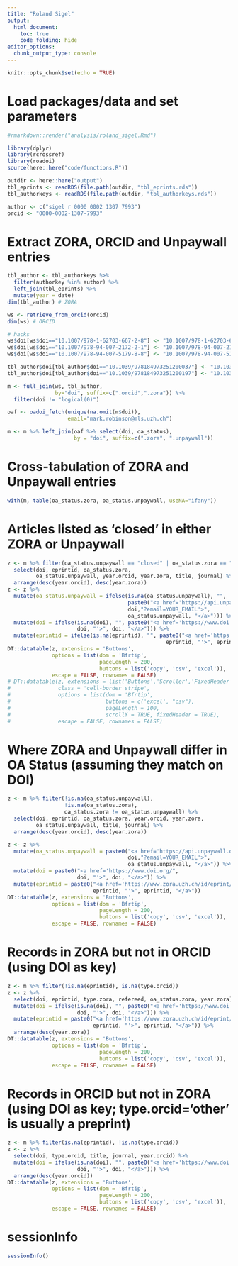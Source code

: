 ```yaml
---
title: "Roland Sigel"
output:
  html_document:
    toc: true
    code_folding: hide
editor_options: 
  chunk_output_type: console
---
```


```r
knitr::opts_chunk$set(echo = TRUE)
```

# Load packages/data and set parameters

```r

#rmarkdown::render("analysis/roland_sigel.Rmd")

library(dplyr)
library(rcrossref)
library(roadoi)
source(here::here("code/functions.R"))

outdir <- here::here("output")
tbl_eprints <- readRDS(file.path(outdir, "tbl_eprints.rds"))
tbl_authorkeys <- readRDS(file.path(outdir, "tbl_authorkeys.rds"))

author <- c("sigel r 0000 0002 1307 7993")
orcid <- "0000-0002-1307-7993"
```


# Extract ZORA, ORCID and Unpaywall entries

```r
tbl_author <- tbl_authorkeys %>% 
  filter(authorkey %in% author) %>%
  left_join(tbl_eprints) %>%
  mutate(year = date)
dim(tbl_author) # ZORA

ws <- retrieve_from_orcid(orcid)
dim(ws) # ORCID

# hacks
ws$doi[ws$doi=="10.1007/978-1-62703-667-2-8"] <- "10.1007/978-1-62703-667-2_8"
ws$doi[ws$doi=="10.1007/978-94-007-2172-2-1"] <- "10.1007/978-94-007-2172-2_1"
ws$doi[ws$doi=="10.1007/978-94-007-5179-8-8"] <- "10.1007/978-94-007-5179-8_8"

tbl_author$doi[tbl_author$doi=="10.1039/978184973251200037"] <- "10.1039/9781849732512-00037"
tbl_author$doi[tbl_author$doi=="10.1039/978184973251200197"] <- "10.1039/9781849732512-00197"

m <- full_join(ws, tbl_author, 
               by="doi", suffix=c(".orcid",".zora")) %>%
  filter(doi != "logical(0)")

oaf <- oadoi_fetch(unique(na.omit(m$doi)),
                   email="mark.robinson@mls.uzh.ch")

m <- m %>% left_join(oaf %>% select(doi, oa_status), 
                     by = "doi", suffix=c(".zora", ".unpaywall"))
```

# Cross-tabulation of ZORA and Unpaywall entries

```r
with(m, table(oa_status.zora, oa_status.unpaywall, useNA="ifany"))
```


# Articles listed as 'closed' in either ZORA or Unpaywall

```r
z <- m %>% filter(oa_status.unpaywall == "closed" | oa_status.zora == "closed") %>% 
  select(doi, eprintid, oa_status.zora, 
         oa_status.unpaywall, year.orcid, year.zora, title, journal) %>%
  arrange(desc(year.orcid), desc(year.zora))
z <- z %>% 
  mutate(oa_status.unpaywall = ifelse(is.na(oa_status.unpaywall), "",
                                      paste0("<a href='https://api.unpaywall.org/v2/",
                                      doi,"?email=YOUR_EMAIL'>",
                                      oa_status.unpaywall, "</a>"))) %>%
  mutate(doi = ifelse(is.na(doi), "", paste0("<a href='https://www.doi.org/",
                      doi, "'>", doi, "</a>"))) %>%
  mutate(eprintid = ifelse(is.na(eprintid), "", paste0("<a href='https://www.zora.uzh.ch/id/eprint/",
                                                  eprintid, "'>", eprintid, "</a>")))
DT::datatable(z, extensions = 'Buttons',
              options = list(dom = 'Bfrtip',
                             pageLength = 200,
                             buttons = list('copy', 'csv', 'excel')), 
              escape = FALSE, rownames = FALSE)
# DT::datatable(z, extensions = list('Buttons','Scroller','FixedHeader'),
#               class = 'cell-border stripe',
#               options = list(dom = 'Bfrtip',
#                              buttons = c('excel', "csv"),
#                              pageLength = 100,
#                              scrollY = TRUE, fixedHeader = TRUE),
#               escape = FALSE, rownames = FALSE)

```


# Where ZORA and Unpaywall differ in OA Status (assuming they match on DOI)

```r
z <- m %>% filter(!is.na(oa_status.unpaywall), 
                  !is.na(oa_status.zora), 
                  oa_status.zora != oa_status.unpaywall) %>% 
  select(doi, eprintid, oa_status.zora, year.orcid, year.zora,
         oa_status.unpaywall, title, journal) %>%
  arrange(desc(year.orcid), desc(year.zora))

z <- z %>% 
  mutate(oa_status.unpaywall = paste0("<a href='https://api.unpaywall.org/v2/",
                                      doi,"?email=YOUR_EMAIL'>",
                                      oa_status.unpaywall, "</a>")) %>%
  mutate(doi = paste0("<a href='https://www.doi.org/",
                      doi, "'>", doi, "</a>")) %>%
  mutate(eprintid = paste0("<a href='https://www.zora.uzh.ch/id/eprint/",
                           eprintid, "'>", eprintid, "</a>"))
DT::datatable(z, extensions = 'Buttons',
              options = list(dom = 'Bfrtip',
                             pageLength = 200,
                             buttons = list('copy', 'csv', 'excel')), 
              escape = FALSE, rownames = FALSE)
```

# Records in ZORA but not in ORCID (using DOI as key)

```r
z <- m %>% filter(!is.na(eprintid), is.na(type.orcid))
z <- z %>% 
  select(doi, eprintid, type.zora, refereed, oa_status.zora, year.zora) %>%
  mutate(doi = ifelse(is.na(doi), "", paste0("<a href='https://www.doi.org/",
                      doi, "'>", doi, "</a>"))) %>%
  mutate(eprintid = paste0("<a href='https://www.zora.uzh.ch/id/eprint/",
                           eprintid, "'>", eprintid, "</a>")) %>%
  arrange(desc(year.zora))
DT::datatable(z, extensions = 'Buttons',
              options = list(dom = 'Bfrtip',
                             pageLength = 200,
                             buttons = list('copy', 'csv', 'excel')), 
              escape = FALSE, rownames = FALSE)
```

# Records in ORCID but not in ZORA (using DOI as key; type.orcid='other' is usually a preprint)

```r
z <- m %>% filter(is.na(eprintid), !is.na(type.orcid))
z <- z %>% 
  select(doi, type.orcid, title, journal, year.orcid) %>%
  mutate(doi = ifelse(is.na(doi), "", paste0("<a href='https://www.doi.org/",
                      doi, "'>", doi, "</a>"))) %>%
  arrange(desc(year.orcid))
DT::datatable(z, extensions = 'Buttons',
              options = list(dom = 'Bfrtip',
                             pageLength = 200,
                             buttons = list('copy', 'csv', 'excel')), 
              escape = FALSE, rownames = FALSE)
```


# sessionInfo


```r
sessionInfo()
```